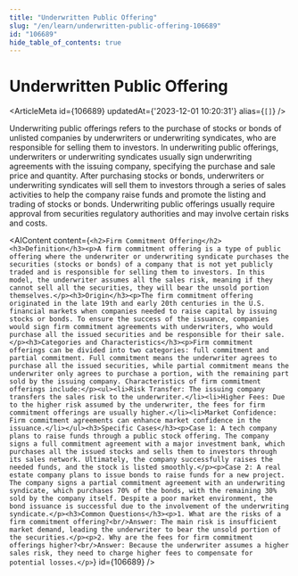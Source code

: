 ```yaml
---
title: "Underwritten Public Offering"
slug: "/en/learn/underwritten-public-offering-106689"
id: "106689"
hide_table_of_contents: true
---
```



# Underwritten Public Offering

<ArticleMeta id={106689} updatedAt={'2023-12-01 10:20:31'} alias={`[]`} />
<div className='border-solid border-b border-t-0 my-4 border-[var(--ifm-color-gray-300)]' />

Underwriting public offerings refers to the purchase of stocks or bonds of unlisted companies by underwriters or underwriting syndicates, who are responsible for selling them to investors. In underwriting public offerings, underwriters or underwriting syndicates usually sign underwriting agreements with the issuing company, specifying the purchase and sale price and quantity. After purchasing stocks or bonds, underwriters or underwriting syndicates will sell them to investors through a series of sales activities to help the company raise funds and promote the listing and trading of stocks or bonds. Underwriting public offerings usually require approval from securities regulatory authorities and may involve certain risks and costs.

<AIContent content={`<h2>Firm Commitment Offering</h2><h3>Definition</h3><p>A firm commitment offering is a type of public offering where the underwriter or underwriting syndicate purchases the securities (stocks or bonds) of a company that is not yet publicly traded and is responsible for selling them to investors. In this model, the underwriter assumes all the sales risk, meaning if they cannot sell all the securities, they will bear the unsold portion themselves.</p><h3>Origin</h3><p>The firm commitment offering originated in the late 19th and early 20th centuries in the U.S. financial markets when companies needed to raise capital by issuing stocks or bonds. To ensure the success of the issuance, companies would sign firm commitment agreements with underwriters, who would purchase all the issued securities and be responsible for their sale.</p><h3>Categories and Characteristics</h3><p>Firm commitment offerings can be divided into two categories: full commitment and partial commitment. Full commitment means the underwriter agrees to purchase all the issued securities, while partial commitment means the underwriter only agrees to purchase a portion, with the remaining part sold by the issuing company. Characteristics of firm commitment offerings include:</p><ul><li>Risk Transfer: The issuing company transfers the sales risk to the underwriter.</li><li>Higher Fees: Due to the higher risk assumed by the underwriter, the fees for firm commitment offerings are usually higher.</li><li>Market Confidence: Firm commitment agreements can enhance market confidence in the issuance.</li></ul><h3>Specific Cases</h3><p>Case 1: A tech company plans to raise funds through a public stock offering. The company signs a full commitment agreement with a major investment bank, which purchases all the issued stocks and sells them to investors through its sales network. Ultimately, the company successfully raises the needed funds, and the stock is listed smoothly.</p><p>Case 2: A real estate company plans to issue bonds to raise funds for a new project. The company signs a partial commitment agreement with an underwriting syndicate, which purchases 70% of the bonds, with the remaining 30% sold by the company itself. Despite a poor market environment, the bond issuance is successful due to the involvement of the underwriting syndicate.</p><h3>Common Questions</h3><p>1. What are the risks of a firm commitment offering?<br/>Answer: The main risk is insufficient market demand, leading the underwriter to bear the unsold portion of the securities.</p><p>2. Why are the fees for firm commitment offerings higher?<br/>Answer: Because the underwriter assumes a higher sales risk, they need to charge higher fees to compensate for potential losses.</p>`} id={106689} />
